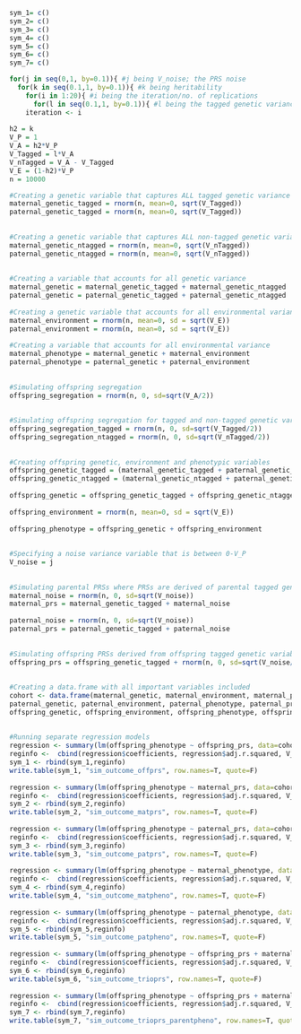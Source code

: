 
```{r}
sym_1= c()
sym_2= c()
sym_3= c()
sym_4= c()
sym_5= c()
sym_6= c()
sym_7= c()

for(j in seq(0,1, by=0.1)){ #j being V_noise; the PRS noise
  for(k in seq(0.1,1, by=0.1)){ #k being heritability
    for(i in 1:20){ #i being the iteration/no. of replications
      for(l in seq(0.1,1, by=0.1)){ #l being the tagged genetic variance
    iteration <- i
    
h2 = k
V_P = 1
V_A = h2*V_P
V_Tagged = l*V_A 
V_nTagged = V_A - V_Tagged
V_E = (1-h2)*V_P
n = 10000

#Creating a genetic variable that captures ALL tagged genetic variance
maternal_genetic_tagged = rnorm(n, mean=0, sqrt(V_Tagged))
paternal_genetic_tagged = rnorm(n, mean=0, sqrt(V_Tagged))
    
    
#Creating a genetic variable that captures ALL non-tagged genetic variance
maternal_genetic_ntagged = rnorm(n, mean=0, sqrt(V_nTagged))
paternal_genetic_ntagged = rnorm(n, mean=0, sqrt(V_nTagged))
    
    
#Creating a variable that accounts for all genetic variance
maternal_genetic = maternal_genetic_tagged + maternal_genetic_ntagged
paternal_genetic = paternal_genetic_tagged + paternal_genetic_ntagged
    
#Creating a genetic variable that accounts for all environmental variance
maternal_environment = rnorm(n, mean=0, sd = sqrt(V_E))
paternal_environment = rnorm(n, mean=0, sd = sqrt(V_E))
    
#Creating a variable that accounts for all environmental variance
maternal_phenotype = maternal_genetic + maternal_environment
paternal_phenotype = paternal_genetic + paternal_environment
    
    
#Simulating offspring segregation
offspring_segregation = rnorm(n, 0, sd=sqrt(V_A/2))
    
    
#Simulating offspring segregation for tagged and non-tagged genetic variance
offspring_segregation_tagged = rnorm(n, 0, sd=sqrt(V_Tagged/2))
offspring_segregation_ntagged = rnorm(n, 0, sd=sqrt(V_nTagged/2))
    
    
#Creating offspring genetic, environment and phenotypic variables
offspring_genetic_tagged = (maternal_genetic_tagged + paternal_genetic_tagged)/2 + offspring_segregation_tagged
offspring_genetic_ntagged = (maternal_genetic_ntagged + paternal_genetic_ntagged)/2 + offspring_segregation_ntagged
    
offspring_genetic = offspring_genetic_tagged + offspring_genetic_ntagged
    
offspring_environment = rnorm(n, mean=0, sd = sqrt(V_E))
    
offspring_phenotype = offspring_genetic + offspring_environment
    
    
#Specifying a noise variance variable that is between 0-V_P
V_noise = j
    
    
#Simulating parental PRSs where PRSs are derived of parental tagged genetic variables + noise derived using the noise variance variable created in the previous step
maternal_noise = rnorm(n, 0, sd=sqrt(V_noise))
maternal_prs = maternal_genetic_tagged + maternal_noise
    
paternal_noise = rnorm(n, 0, sd=sqrt(V_noise)) 
paternal_prs = paternal_genetic_tagged + paternal_noise 
    
    
#Simulating offspring PRSs derived from offspring tagged genetic variable + noise derived from the average parental noise and offspring noise
offspring_prs = offspring_genetic_tagged + rnorm(n, 0, sd=sqrt(V_noise/2)) + (maternal_noise + paternal_noise)/2
    
    
#Creating a data.frame with all important variables included
cohort <- data.frame(maternal_genetic, maternal_environment, maternal_phenotype, maternal_prs,
paternal_genetic, paternal_environment, paternal_phenotype, paternal_prs,
offspring_genetic, offspring_environment, offspring_phenotype, offspring_prs)
    
    
#Running separate regression models
regression <- summary(lm(offspring_phenotype ~ offspring_prs, data=cohort))
reginfo <-  cbind(regression$coefficients, regression$adj.r.squared, V_noise, iteration, k,l)  
sym_1 <- rbind(sym_1,reginfo)
write.table(sym_1, "sim_outcome_offprs", row.names=T, quote=F)
    
regression <- summary(lm(offspring_phenotype ~ maternal_prs, data=cohort))
reginfo <-  cbind(regression$coefficients, regression$adj.r.squared, V_noise, iteration, k,l)  
sym_2 <- rbind(sym_2,reginfo)
write.table(sym_2, "sim_outcome_matprs", row.names=T, quote=F)
    
regression <- summary(lm(offspring_phenotype ~ paternal_prs, data=cohort))
reginfo <-  cbind(regression$coefficients, regression$adj.r.squared, V_noise, iteration, k,l)  
sym_3 <- rbind(sym_3,reginfo)
write.table(sym_3, "sim_outcome_patprs", row.names=T, quote=F)
    
regression <- summary(lm(offspring_phenotype ~ maternal_phenotype, data=cohort))
reginfo <-  cbind(regression$coefficients, regression$adj.r.squared, V_noise, iteration, k,l)  
sym_4 <- rbind(sym_4,reginfo)
write.table(sym_4, "sim_outcome_matpheno", row.names=T, quote=F)
    
regression <- summary(lm(offspring_phenotype ~ paternal_phenotype, data=cohort))
reginfo <-  cbind(regression$coefficients, regression$adj.r.squared, V_noise, iteration, k,l)  
sym_5 <- rbind(sym_5,reginfo)
write.table(sym_5, "sim_outcome_patpheno", row.names=T, quote=F)
    
regression <- summary(lm(offspring_phenotype ~ offspring_prs + maternal_prs + paternal_prs, data=cohort))
reginfo <-  cbind(regression$coefficients, regression$adj.r.squared, V_noise, iteration, k,l)  
sym_6 <- rbind(sym_6,reginfo)
write.table(sym_6, "sim_outcome_trioprs", row.names=T, quote=F)
    
regression <- summary(lm(offspring_phenotype ~ offspring_prs + maternal_prs + paternal_prs + maternal_phenotype + paternal_phenotype , data=cohort))
reginfo <-  cbind(regression$coefficients, regression$adj.r.squared, V_noise, iteration, k,l)  
sym_7 <- rbind(sym_7,reginfo)
write.table(sym_7, "sim_outcome_trioprs_parentpheno", row.names=T, quote=F)}}}}
    
```    
    